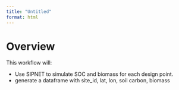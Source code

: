 ```yaml
---
title: "Untitled"
format: html
---
```


# Overview

This workflow will:

- Use SIPNET to simulate SOC and biomass for each design point.
- generate a dataframe with site_id, lat, lon, soil carbon, biomass
